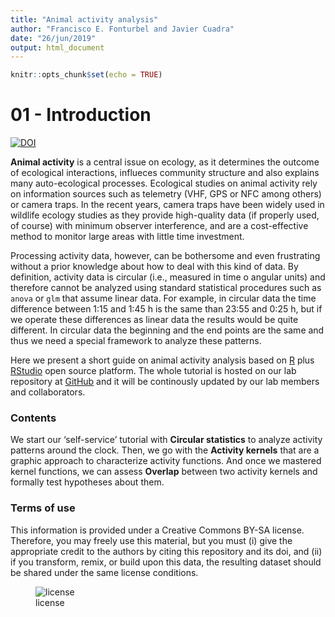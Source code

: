```yaml
---
title: "Animal activity analysis"
author: "Francisco E. Fonturbel and Javier Cuadra"
date: "26/jun/2019"
output: html_document
---
```


```r
knitr::opts_chunk$set(echo = TRUE)
```

# 01 - Introduction

[![DOI](https://zenodo.org/badge/193365640.svg)](https://zenodo.org/badge/latestdoi/193365640)

**Animal activity** is a central issue on ecology, as it determines the outcome of ecological interactions, influeces community structure and also explains many auto-ecological processes. Ecological studies on animal activity rely on information sources such as telemetry (VHF, GPS or NFC among others) or camera traps. In the recent years, camera traps have been widely used in wildlife ecology studies as they provide high-quality data (if properly used, of course) with minimum observer interference, and are a cost-effective method to monitor large areas with little time investment.

Processing activity data, however, can be bothersome and even frustrating without a prior knowledge about how to deal with this kind of data. By definition, activity data is circular (i.e., measured in time o angular units) and therefore cannot be analyzed using standard statistical procedures such as `anova` or `glm` that assume linear data. For example, in circular data the time difference between 1:15 and 1:45 h is the same than 23:55 and 0:25 h, but if we operate these differences as linear data the results would be quite different. In circular data the beginning and the end points are the same and thus we need a special framework to analyze these patterns.

Here we present a short guide on animal activity analysis based on [R](https://cran.r-project.org/) plus [RStudio](https://www.rstudio.com/) open source platform. The whole tutorial is hosted on our lab repository at [GitHub](https://github.com/fonturbel-lab) and it will be continously updated by our lab members and collaborators.

### Contents

We start our 'self-service' tutorial with **Circular statistics** to analyze activity patterns around the clock. Then, we go with the **Activity kernels** that are a graphic approach to characterize activity functions. And once we mastered kernel functions, we can assess **Overlap** between two activity kernels and formally test hypotheses about them.

### Terms of use

This information is provided under a Creative Commons BY-SA license. Therefore, you may freely use this material, but you must (i) give the appropriate credit to the authors by citing this repository and its doi, and (ii) if you transform, remix, or build upon this data, the resulting dataset should be shared under the same license conditions.

![license](images/license.png)